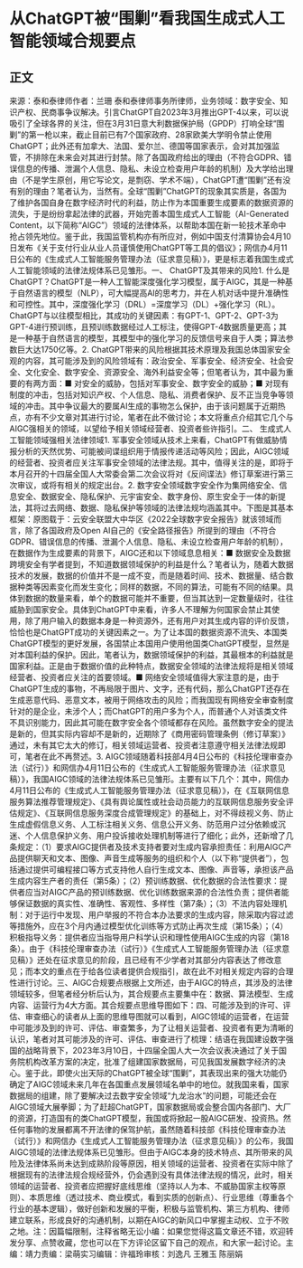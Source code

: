 # 从ChatGPT被“围剿”看我国生成式人工智能领域合规要点
## 正文
来源：泰和泰律师作者：兰珊  泰和泰律师事务所律师，业务领域：数字安全、知识产权、民商事争议解决。引言ChatGPT自2023年3月推出GPT-4以来，可以说吸引了全球各界的关注，但在3月31日意大利数据保护局（GPDP）打响全球“围剿”的第一枪以来，截止目前已有7个国家政府、28家欧美大学明令禁止使用ChatGPT；此外还有加拿大、法国、爱尔兰、德国等国家表示，会对其加强监管，不排除在未来会对其进行封禁。除了各国政府给出的理由（不符合GDPR、错误信息的传播、泄漏个人信息、隐私、未设立检查用户年龄的机制）及大学给出理由（不是学生原创，用它写论文，是剽窃、学术不端），ChatGPT遭“围剿”还有没有别的理由？笔者认为，当然有。全球“围剿”ChatGPT的现象其实质是，各国为了维护各国自身在数字经济时代的利益，防止作为本国重要生成要素的数据资源的流失，于是纷纷拿起法律的武器，开始完善本国生成式人工智能（AI-Generated Content，以下简称“AIGC”）领域的法律体系，以帮助本国在新一轮技术革命中抢占领先地位。鉴于此，我国监管机构亦有所应对，例如中国支付清算协会4月10日发布《关于支付行业从业人员谨慎使用ChatGPT等工具的倡议》；网信办4月11日公布的《生成式人工智能服务管理办法（征求意见稿）》，更是标志着我国生成式人工智能领域的法律法规体系已见雏形。一、 ChatGPT及其带来的风险1. 什么是ChatGPT？ChatGPT是一种人工智能深度强化学习模型，属于AIGC，其是一种基于自然语言的模型（NLP），可大幅提高AI的思考力，并在人机对话中提升准确性和可控性。其中，深度强化学习（DRL）=深度学习（DL）+强化学习（RL）。ChatGPT与以往模型相比，其成功的关键因素：有GPT-1、GPT-2、GPT-3为GPT-4进行预训练，且预训练数据经过人工标注，使得GPT-4数据质量更高；其是一种基于自然语言的模型，其模型中的强化学习的反馈信号来自于人类；算法参数巨大达1750亿等。2. ChatGPT带来的风险根据其技术原理及我国总体国家安全观的内容，其可能涉及到的风险领域有：政治安全、军事安全、经济安全、社会安全、文化安全、数字安全、资源安全、海外利益安全等；但笔者认为，其中最为重要的有两方面：■ 对安全的威胁，包括对军事安全、数字安全的威胁；■ 对现有制度的冲击，包括对知识产权、个人信息、隐私、消费者保护、反不正当竞争等领域的冲击。其中争议最大的要属AI生成的事物怎么保护，由于该问题属于近期热点，亦有不少文章对其进行讨论，笔者在此不做讨论；本文将重点介绍其它几个与AIGC强相关的领域，以望给予相关领域经营者、投资者些许指引。二、 生成式人工智能领域强相关法律领域1. 军事安全领域从技术上来看，ChatGPT有做威胁情报分析的天然优势、可能被间谍组织用于情报传递活动等风险；因此，AIGC领域的经营者、投资者应关注军事安全领域的法律法规。其中，值得关注的是，即将于本月召开的十四届全国人大常委会第二次会议将对《反间谍法》修订草案进行第三次审议，或将有相关的规定出台。2. 数字安全领域数字安全作为集网络安全、信息安全、数据安全、隐私保护、元宇宙安全、数字身份、原生安全于一体的新提法，其将过去网络、数据、隐私保护等领域的法律法规均涵盖其中。下图是其基本框架：原图载于：云安全联盟大中华区《2022全球数字安全报告》就该领域而言，除了各国政府及Open AI自己的《安全路径报告》所提到的理由（不符合GDPR、错误信息的传播、泄漏个人信息、隐私、未设立检查用户年龄的机制），在数据作为生成要素的背景下，AIGC还和以下领域息息相关：■ 数据安全及数据跨境安全有学者提到，不知道数据领域保护的利益是什么？笔者认为，随着大数据技术的发展，数据的价值并不是一成不变，而是随着时间、技术、数据量、结合数据种类等因素变化而发生变化；同样的数据，不同的算法，可能有不同的结果。具体到数据的数量来看，单个的数据可能并不重要，但当其达到一定数量级时，往往威胁到国家安全。具体到ChatGPT中来看，许多人不理解为何国家会禁止其使用，除了用户输入的数据本身是一种资源外，还有用户对其生成内容的评价反馈，恰恰也是ChatGPT成功的关键因素之一。为了让本国的数据资源不流失、本国类ChatGPT模型的更好发展，各国禁止本国用户使用他国类ChatGPT模型，显然是对本国利益的保护。因此，笔者认为，数据领域保护的利益，其最根本的利益就是国家利益。正是由于数据价值的此种特点，数据安全领域的法律法规将是相关领域经营者、投资者应关注的首要领域。■ 网络安全领域值得大家注意的是，由于ChatGPT生成的事物，不再局限于图片、文字，还有代码，那么ChatGPT还存在生成恶意代码、恶意文本，被用于网络攻击的风险；而我国现有网络安全审查制度针对的是企业，未涉个人；而ChatGPT的用户多为个人，而普通个人对该类文件不具识别能力，因此其可能在数字安全各个领域都存在风险。虽然数字安全的提法是新的，但其实际内容却不是新的，近期除了《商用密码管理条例（修订草案）》通过，未有其它太大的修订，相关领域运营者、投资者注意遵守相关法律法规即可，笔者在此不再赘述。3. AIGC领域随着科技部4月4日公布的《科技伦理审查办法（试行）》和网信办4月11日公布的《生成式人工智能服务管理办法（征求意见稿）》，我国AIGC领域的法律法规体系已见雏形。主要有以下几个：其中，网信办4月11日公布的《生成式人工智能服务管理办法（征求意见稿）》，在《互联网信息服务算法推荐管理规定》、《具有舆论属性或社会动员能力的互联网信息服务安全评估规定》、《互联网信息服务深度合成管理规定》的基础上，对不得歧视义务、防止生成虚假信息义务、人工标注相关义务、信息公开义务、防范用户过分依赖或沉迷、个人信息保护义务、用户投诉接收处理机制等进行了细化；此外，还新增了几条规定：（1）要求AIGC提供者及技术支持者要对生成内容承担责任：利用AIGC产品提供聊天和文本、图像、声音生成等服务的组织和个人（以下称“提供者”），包括通过提供可编程接口等方式支持他人自行生成文本、图像、声音等，承担该产品生成内容生产者的责任（第5条）；（2）预训练数据、优化数据的合法性要求：提供者应当对AIGC产品的预训练数据、优化训练数据来源的合法性负责；提供者能够保证数据的真实性、准确性、客观性、多样性（第7条）；（3）不法内容处理机制：对于运行中发现、用户举报的不符合本办法要求的生成内容，除采取内容过滤等措施外，应在3个月内通过模型优化训练等方式防止再次生成（第15条）；（4）积极指导义务：提供者应当指导用户科学认识和理性使用AIGC生成的内容（第18条）。由于《科技伦理审查办法（试行）》《生成式人工智能服务管理办法（征求意见稿）》还处在征求意见的阶段，且已经有不少学者对其部分内容表达了修改意见；而本文的重点在于给各位读者提供合规指引，故在此不对相关规定内容的合理性进行讨论。三、AIGC合规要点根据上文所述，由于AIGC的特点，其涉及的法律领域较多，但笔者经分析后认为，其合规要点主要集中在：数据、算法模型、生成内容、运营行为4大方面。其合规要点思维导图如下：四、可能涉及到的许可、评估、审查细心的读者从上面的思维导图就可以看到，AIGC领域的运营者，在运营中可能涉及到的许可、评估、审查繁多，为了让相关运营者、投资者有更为清晰的认识，笔者对其可能涉及的许可、评估、审查进行了梳理：结语在我国建设数字强国的战略背景下，2023年3月10日，十四届全国人大一次会议表决通过了关于国务院机构改革方案的决定，批准了组建国家数据局，可见我国发展数字经济的决心。鉴于此，即使火出天际的ChatGPT被全球“围剿”，其表现出来的强大功能仍确定了AIGC领域未来几年在各国重点发展领域名单中的地位。就我国来看，国家数据局的组建，除了要解决过去数字安全领域“九龙治水”的问题，可能还会在AIGC领域大展拳脚；为了赶超ChatGPT，国家数据局或会整合国内各部门、大厂的资源，打造国有的类ChatGPT模型，我国或将掀起一股AIGC研发、投资热。然任何事物的发展都离不开法律的保驾护航，虽然随着科技部《科技伦理审查办法（试行）》和网信办《生成式人工智能服务管理办法（征求意见稿）》的公布，我国AIGC领域的法律法规体系已见雏形。但由于AIGC本身的技术特点、其所带来的风险及法律体系尚未达到成熟阶段等原因，相关领域的运营者、投资者在实际中除了根据现有的法律法规合规经营外，仍会遇到没有具体法律法规的情况，此时，相关领域的运营者、投资者应把握好底线思维（坚持以人为本、不威胁国家主权等原则）、本质思维（透过技术、商业模式，看到实质的创新点）、行业思维（尊重各个行业的基本逻辑），做好创新和发展的平衡，积极与监管机构、第三方机构、律师建立联系，形成良好的沟通机制，以期在AIGC的新风口中掌握主动权、立于不败之地。注：因篇幅限制，注释省略无讼小编：如果您觉得这篇文章还不错，欢迎转发分享、点赞收藏，您也可以在下方评论区留下自己的观点，和大家一起讨论。主编：靖力责编：梁萌实习编辑：许福玲审核：刘逸凡 王雅玉 陈丽娟